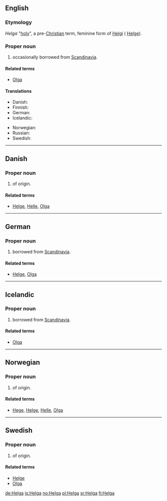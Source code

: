 {{also|helga}}
==English==

===Etymology===
{{etyl|non}} ''Helga'' "[[holy]]", a pre-[[Christian]] term, feminine form of [[Helgi]] ( [[Helge]]).

===Proper noun===
{{en-proper noun}}

# {{given name|female|from=Germanic}} occasionally borrowed from [[Scandinavia]].

====Related terms====
* [[Olga]]

====Translations====
{{trans-top|female given name}}
* Danish: {{t|da|Helga}}
* Finnish: {{t|fi|Helka}}
* German: {{t|de|Helga}}
* Icelandic: {{t|is|Helga}} {{f}}
{{trans-mid}}
* Norwegian: {{t|no|Helga}}
* Russian: {{t|ru|Ольга|f|tr=Ól'ga|sc=Cyrl}}
* Swedish: {{t|sv|Helga}}
{{trans-bottom}}

----

==Danish==

===Proper noun===
{{infl|da|proper noun}}

# {{given name|female|lang=da}} of {{ON.|lang=da}} origin.

====Related terms====
* [[Helge]], [[Helle]], [[Olga]]

----

==German==

===Proper noun===
{{infl|de|proper noun}}

# {{given name|female|lang=de}} borrowed from [[Scandinavia]].

====Related terms====
* [[Helge]], [[Olga]]

----

==Icelandic==

===Proper noun===
{{infl|is|proper noun}}

# {{given name|female|lang=is}} borrowed from [[Scandinavia]].

====Related terms====
* [[Olga]]

----

==Norwegian==

===Proper noun===
{{infl|no|proper noun}}

# {{given name|female|lang=no}} of {{ON.|lang=no}} origin.

====Related terms====
* [[Hege]], [[Helge]], [[Helle]], [[Olga]]

----

==Swedish==

===Proper noun===
{{infl|sv|proper noun}}

# {{given name|female|lang=sv}} of {{ON.|lang=sv}} origin.

====Related terms====
* [[Helge]]
* [[Olga]]

[[de:Helga]]
[[is:Helga]]
[[no:Helga]]
[[pl:Helga]]
[[sr:Helga]]
[[fi:Helga]]
